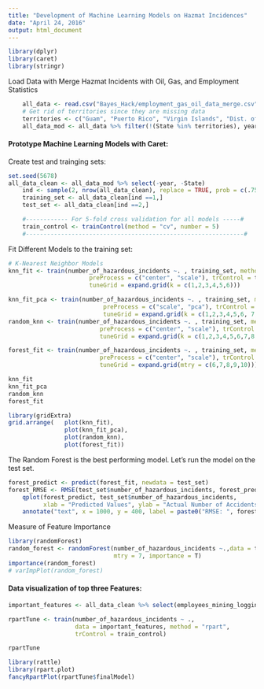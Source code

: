 ```yaml
---
title: "Development of Machine Learning Models on Hazmat Incidences"
date: "April 24, 2016"
output: html_document
---
```


```r
library(dplyr)
library(caret)
library(stringr)
```

Load Data with Merge Hazmat Incidents with Oil, Gas, and Employment Statistics
```r
    all_data <- read.csv("Bayes_Hack/employment_gas_oil_data_merge.csv") %>% rename(year = Year)
    # Get rid of territories since they are missing data
    territories <- c("Guam", "Puerto Rico", "Virgin Islands", "Dist. of Columbia" )
    all_data_mod <- all_data %>% filter(!(State %in% territories), year!=2016 )
```


#### Prototype Machine Learning Models with Caret:

Create test and trainging sets:
```r
set.seed(5678)
all_data_clean <- all_data_mod %>% select(-year, -State)
    ind <- sample(2, nrow(all_data_clean), replace = TRUE, prob = c(.75, .25))
    training_set <- all_data_clean[ind ==1,] 
    test_set <- all_data_clean[ind ==2,] 

    #------------ For 5-fold cross validation for all models -----#
    train_control <- trainControl(method = "cv", number = 5)
    #--------------------------------------------------------------#
```

Fit Different Models to the training set:
```r

# K-Nearest Neighbor Models    
knn_fit <- train(number_of_hazardous_incidents ~. , training_set, method = "knn", 
                       preProcess = c("center", "scale"), trControl = train_control,
                       tuneGrid = expand.grid(k = c(1,2,3,4,5,6)))

knn_fit_pca <- train(number_of_hazardous_incidents ~. , training_set, method = "knn", 
                           preProcess = c("scale", "pca"), trControl = train_control,
                           tuneGrid = expand.grid(k = c(1,2,3,4,5,6, 7, 8, 9, 10)))
random_knn <- train(number_of_hazardous_incidents ~. , training_set, method = "rknn", 
                          preProcess = c("center", "scale"), trControl = train_control,
                          tuneGrid = expand.grid(k = c(1,2,3,4,5,6,7,8,9),mtry = c(1)))

forest_fit <- train(number_of_hazardous_incidents ~. , training_set, method = "rf", 
                          preProcess = c("center", "scale"), trControl = train_control,
                          tuneGrid = expand.grid(mtry = c(6,7,8,9,10)))

knn_fit 
knn_fit_pca 
random_knn  
forest_fit
```

```r
library(gridExtra) 
grid.arrange(   plot(knn_fit),
                plot(knn_fit_pca),
                plot(random_knn),
                plot(forest_fit))
```

The Random Forest is the best performing model. Let's run the model on the test set.
```r
forest_predict <- predict(forest_fit, newdata = test_set)
forest_RMSE <- RMSE(test_set$number_of_hazardous_incidents, forest_predict)
    qplot(forest_predict, test_set$number_of_hazardous_incidents,
          xlab = "Predicted Values", ylab = "Actual Number of Accidents") + geom_abline() +
    annotate("text", x = 1000, y = 400, label = paste0("RMSE: ", forest_RMSE), col = "violet")

```

Measure of Feature Importance
```r
library(randomForest)
random_forest <- randomForest(number_of_hazardous_incidents ~.,data = training_set,
                              mtry = 7, importance = T)
importance(random_forest)
# varImpPlot(random_forest)
```

#### Data visualization of top three Features:
```r
important_features <- all_data_clean %>% select(employees_mining_logging_1000, num_acres_leased,num_producing_leases, number_of_hazardous_incidents)

rpartTune <- train(number_of_hazardous_incidents ~ ., 
                   data = important_features, method = "rpart",
                   trControl = train_control)

rpartTune

library(rattle)
library(rpart.plot)
fancyRpartPlot(rpartTune$finalModel)
```
